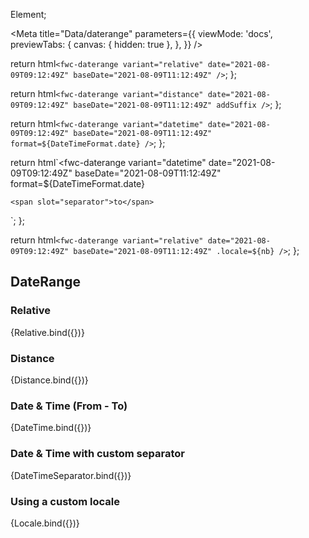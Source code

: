 Element;

<Meta
  title="Data/daterange"
  parameters={{
    viewMode: 'docs',
    previewTabs: {
      canvas: { hidden: true },
    },
  }}
/>

  return html`<fwc-daterange variant="relative" date="2021-08-09T09:12:49Z" baseDate="2021-08-09T11:12:49Z" />`;
};

  return html`<fwc-daterange
    variant="distance"
    date="2021-08-09T09:12:49Z"
    baseDate="2021-08-09T11:12:49Z"
    addSuffix
  />`;
};

  return html`<fwc-daterange
    variant="datetime"
    date="2021-08-09T09:12:49Z"
    baseDate="2021-08-09T11:12:49Z"
    format=${DateTimeFormat.date}
  />`;
};

  return html`<fwc-daterange
    variant="datetime"
    date="2021-08-09T09:12:49Z"
    baseDate="2021-08-09T11:12:49Z"
    format=${DateTimeFormat.date}
  >
    <span slot="separator">to</span>
  </fwc-daterange>`;
};

  return html`<fwc-daterange
    variant="relative"
    date="2021-08-09T09:12:49Z"
    baseDate="2021-08-09T11:12:49Z"
    .locale=${nb}
  />`;
};

## DateRange

### Relative

<Canvas>
  <Story name="default" args={{}}>
    {Relative.bind({})}
  </Story>
</Canvas>

### Distance

<Canvas>
  <Story name="distance" args={{}}>
    {Distance.bind({})}
  </Story>
</Canvas>

### Date & Time (From - To)

<Canvas>
  <Story name="datetime" args={{}}>
    {DateTime.bind({})}
  </Story>
</Canvas>

### Date & Time with custom separator

<Canvas>
  <Story name="datetime-separator" args={{}}>
    {DateTimeSeparator.bind({})}
  </Story>
</Canvas>

### Using a custom locale

<Canvas>
  <Story name="locale" args={{}}>
    {Locale.bind({})}
  </Story>
</Canvas>
